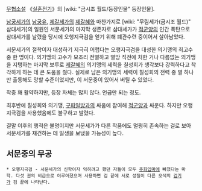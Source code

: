 [[무협소설]] 《[[실혼전기]]》의 [wiki: "금시조 월드/등장인물" 등장인물].

[[남궁세가]]의 [[남궁유]], [[제갈세가]]의 [[제갈혜]]와 마찬가지로 [wiki: "무림세가(금시조 월드)" 삼대세가]의 일원인 서문세가의 마지막 생존자로 삼대세가가 [[적군양]]의 인간 폭탄으로 삼대세가를 날렸을 당시에 오행지극검을 얻기 위해 폐관수련 중이어서 살아남았다.

서문세가의 절학이자 대성하기 지극히 어렵다는 오행지극검을 대성한 의기맹의 최고수 중 한 명이다. 의기맹의 고수가 모조리 전멸하고 멸망 직전에 처한 거나 다름없는 의기맹을 지탱하는 마지막 보루로 [[제갈혜]]의 의기맹의 세력을 칠성회가 생각보다 강력하다고 착각하게 하는 데 큰 도움을 줬다. 실제로 남은 의기맹의 세력이 칠성회의 전력 중 별 하나만 출동해도 망할 수준이었지만, 이 서문중이 있어서 버틸 수 있었다.

작중 꽤 활약하지만, 등장 자체는 많지 않다. 언급만 되는 정도.

최후반에 칠성회와 의기맹, [[구파일방]]과의 싸움에 참여해 [[적군양]]과 싸운다. 하지만 오행지극검을 사용했음에도 불구하고 발렸다.

결말 이후의 행적은 불명이지만 서문세가가 다른 작품에도 멀쩡히 존속하는 걸로 보아 서문세가를 재건하는 데 일생을 보냈을 가능성이 높다.
== 서문중의 무공 ==
 * 오행지극검 - 서문세가의 신학이자 익히려고 했던 자들이 모두 [[주화입마]]에 빠졌다는 마학. 다섯 권의 비급으로 이루어졌으며 사용하면 검 끝에 서로 성질이 다른 오색의 [[검기]]가 검 끝에 나타난다. 
